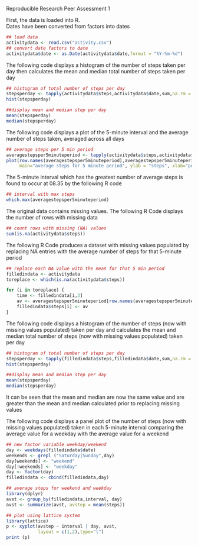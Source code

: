 Reproducible Research
Peer Assessment 1

First, the data is loaded into R.  
Dates have been converted from factors into dates
```r
## load data
activitydata <- read.csv("activity.csv")
## convert date factors to date
activitydata$date <- as.Date(activitydata$date,format = "%Y-%m-%d")
```

The following code displays a histogram of the number of steps taken per day then calculates the mean and median total number of steps taken per day
```r
## histogram of total number of steps per day
stepsperday <- tapply(activitydata$steps,activitydata$date,sum,na.rm = TRUE)
hist(stepsperday)

##display mean and median step per day
mean(stepsperday)
median(stepsperday)
```

The following code displays a plot of the 5-minute interval and the average number of steps taken, averaged across all days
```r
## average steps per 5 min period
averagestepsper5minuteperiod <- tapply(activitydata$steps,activitydata$interval,mean,na.rm = TRUE)
plot(row.names(averagestepsper5minuteperiod),averagestepsper5minuteperiod, type='l',
     main="average steps for 5 minute period", ylab = "steps", xlab="period")
```

The 5-minute interval which has the greatest number of average steps is found to occur at 08.35 by the following R code
```r
## interval with max steps
which.max(averagestepsper5minuteperiod)
```

The original data contains missing values.  The following R Code displays the number of rows with missing data
```r
## count rows with missing (NA) values
sum(is.na(activitydata$steps))
```

The following R Code produces a dataset with missing values populated by replacing NA entries with the average number of steps for that 5-minute period
```r
## replace each NA value with the mean for that 5 min period
filledindata <- activitydata
toreplace <- which(is.na(activitydata$steps))

for (i in toreplace) {
    time <- filledindata[i,3]
    av <- averagestepsper5minuteperiod[row.names(averagestepsper5minuteperiod)==time]
    filledindata$steps[i] <- av
}

```

The following code displays a histogram of the number of steps (now with missing values populated) taken per day and calculates the mean and median total number of steps (now with missing values populated) taken per day
```r
## histogram of total number of steps per day
stepsperday <- tapply(filledindata$steps,filledindata$date,sum,na.rm = TRUE)
hist(stepsperday)

##display mean and median step per day
mean(stepsperday)
median(stepsperday)
```
It can be seen that the mean and median are now the same value and are greater than the mean and median calculated prior to replacing missing values

The following code displays a panel plot of the number of steps (now with missing values populated) taken in each 5-minute interval comparing the average value for a weekday with the average value for a weekend
```r
## new factor variable weekday/weekend
day <- weekdays(filledindata$date)
weekends <- grepl ("Saturday|Sunday",day)
day[weekends] <- "weekend"
day[!weekends] <- "weekday"
day <- factor(day)
filledindata <- cbind(filledindata,day)

## average steps for weekend and weekday
library(dplyr)
avst <- group_by(filledindata,interval, day)
avst <- summarize(avst, avstep = mean(steps))

## plot using lattice system
library(lattice)
p <- xyplot(avstep ~ interval | day, avst,
            layout = c(1,2),type="l")
print (p)

```

